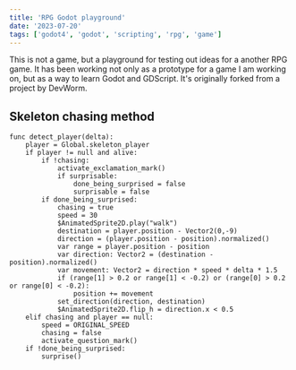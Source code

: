 ```yaml
---
title: 'RPG Godot playground'
date: '2023-07-20'
tags: ['godot4', 'godot', 'scripting', 'rpg', 'game']
---
```


This is not a game, but a playground for testing out ideas for a another RPG game.
It has been working not only as a prototype for a game I am working on, but as
a way to learn Godot and GDScript.
It's originally forked from a project by DevWorm.

<CustomImage src="https://raw.githubusercontent.com/Relderf/Relderf-PostsDB/main/images/rpg.png" alt="RPG Skeleton chase" />

## Skeleton chasing method

```godot
func detect_player(delta):
	player = Global.skeleton_player
	if player != null and alive:
		if !chasing:
			activate_exclamation_mark()
			if surprisable:
				done_being_surprised = false
				surprisable = false
		if done_being_surprised:	
			chasing = true
			speed = 30
			$AnimatedSprite2D.play("walk")
			destination = player.position - Vector2(0,-9)
			direction = (player.position - position).normalized()
			var range = player.position - position
			var direction: Vector2 = (destination - position).normalized()
			var movement: Vector2 = direction * speed * delta * 1.5
			if (range[1] > 0.2 or range[1] < -0.2) or (range[0] > 0.2 or range[0] < -0.2):
				position += movement
			set_direction(direction, destination)
			$AnimatedSprite2D.flip_h = direction.x < 0.5
	elif chasing and player == null:
		speed = ORIGINAL_SPEED
		chasing = false
		activate_question_mark()
	if !done_being_surprised:
		surprise()
```